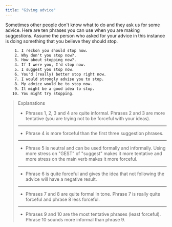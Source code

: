 ```yaml
---
title: "Giving advice"
---
```


Sometimes other people don't know what to do and they ask us for some advice. Here are ten phrases you can use when you are making suggestions. Assume the person who asked for your advice in this instance is doing something that you believe they should stop.

```txt
    1. I reckon you should stop now.
    2. Why don't you stop now?.
    3. How about stopping now?.
    4. If I were you, I'd stop now.
    5. I suggest you stop now.
    6. You'd (really) better stop right now.
    7. I would strongly advise you to stop.
    8. My advice would be to stop now.
    9. It might be a good idea to stop.
   10. You might try stopping.
```

> Explanations
>
> - Phrases 1, 2, 3 and 4 are quite informal. Phrases 2 and 3 are more tentative (you are trying not to be forceful with your ideas).
>
> ---
>
> - Phrase 4 is more forceful than the first three suggestion phrases.
>
> ---
>
> - Phrase 5 is neutral and can be used formally and informally. Using more stress on "GEST" of "suggest" makes it more tentative and more stress on the main verb makes it more forceful.
>
> ---
>
> - Phrase 6 is quite forceful and gives the idea that not following the advice will have a negative result.
>
> ---
>
> - Phrases 7 and 8 are quite formal in tone. Phrase 7 is really quite forceful and phrase 8 less forceful.
>
> ---
>
> - Phrases 9 and 10 are the most tentative phrases (least forceful). Phrase 10 sounds more informal than phrase 9.
